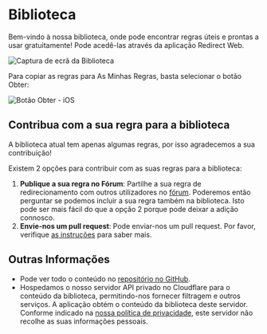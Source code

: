 # Biblioteca

Bem-vindo à nossa biblioteca, onde pode encontrar regras úteis e prontas a usar gratuitamente! Pode acedê-las através da aplicação Redirect Web.

![Captura de ecrã da Biblioteca](/img/library-screenshot.webp)

Para copiar as regras para As Minhas Regras, basta selecionar o botão Obter:

![Botão Obter - iOS](/img/library-get-button-ios.gif)

## Contribua com a sua regra para a biblioteca

A biblioteca atual tem apenas algumas regras, por isso agradecemos a sua contribuição!

Existem 2 opções para contribuir com as suas regras para a biblioteca:

1. **Publique a sua regra no Fórum**: Partilhe a sua regra de redirecionamento com outros utilizadores no [fórum](https://github.com/mshibanami/redirect-web/discussions/categories/redirect-rules). Poderemos então perguntar se podemos incluir a sua regra também na biblioteca. Isto pode ser mais fácil do que a opção 2 porque pode deixar a adição connosco.
2. **Envie-nos um pull request**: Pode enviar-nos um pull request. Por favor, verifique [as instruções](https://github.com/mshibanami/redirect-web/tree/main/library) para saber mais.

## Outras Informações

- Pode ver todo o conteúdo no [repositório no GitHub](https://github.com/mshibanami/redirect-web/tree/main/library).
- Hospedamos o nosso servidor API privado no Cloudflare para o conteúdo da biblioteca, permitindo-nos fornecer filtragem e outros serviços. A aplicação obtém o conteúdo da biblioteca deste servidor. Conforme indicado na [nossa política de privacidade](privacy-policy.mdx), este servidor não recolhe as suas informações pessoais.
